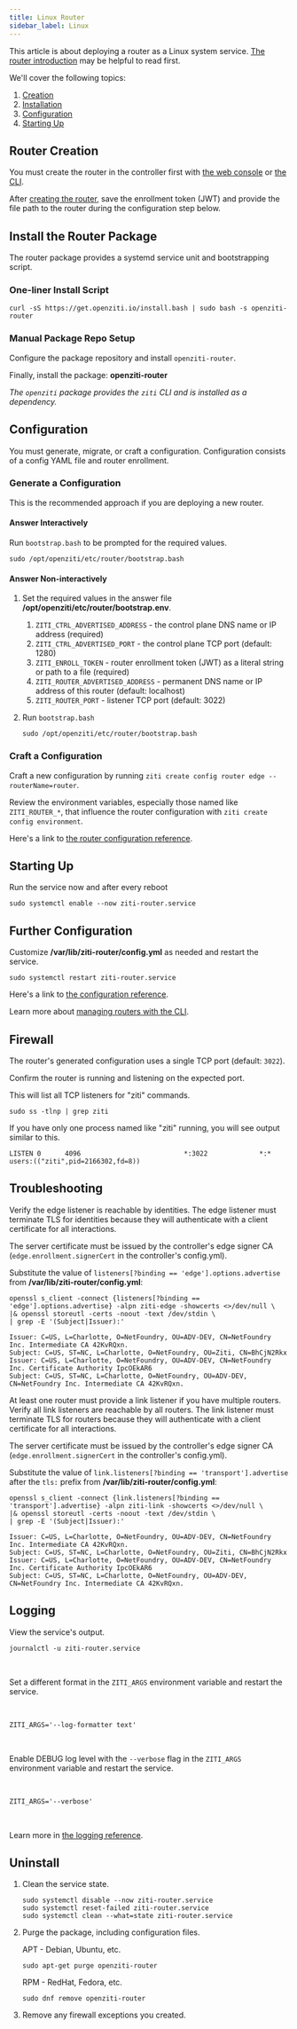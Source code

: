 ```yaml
---
title: Linux Router
sidebar_label: Linux
---
```



This article is about deploying a router as a Linux system service. [The router introduction](/learn/introduction/03-components.mdx#router) may be helpful to read first.

We'll cover the following topics:

1. [Creation](#router-creation)
1. [Installation](#install-the-router-package)
1. [Configuration](#configuration)
1. [Starting Up](#starting-up)

## Router Creation

You must create the router in the controller first with [the web console](/deployments/60-console/20-linux.mdx) or [the CLI](/deployments/40-router/75-cli-mgmt.mdx).

After [creating the router](/deployments/40-router/75-cli-mgmt.mdx#create-a-router), save the enrollment token (JWT) and provide the file path to the router during the configuration step below.

## Install the Router Package

The router package provides a systemd service unit and bootstrapping script.

### One-liner Install Script

```text
curl -sS https://get.openziti.io/install.bash | sudo bash -s openziti-router
```

### Manual Package Repo Setup

Configure the package repository and install `openziti-router`.

<LinuxPackageRepo />

Finally, install the package: **openziti-router**

*The `openziti` package provides the `ziti` CLI and is installed as a dependency.*

## Configuration

You must generate, migrate, or craft a configuration. Configuration consists of a config YAML file and router enrollment.

### Generate a Configuration

This is the recommended approach if you are deploying a new router.

#### Answer Interactively

Run `bootstrap.bash` to be prompted for the required values.

```text
sudo /opt/openziti/etc/router/bootstrap.bash
```

#### Answer Non-interactively

1. Set the required values in the answer file **/opt/openziti/etc/router/bootstrap.env**.
    1. `ZITI_CTRL_ADVERTISED_ADDRESS` - the control plane DNS name or IP address (required)
    1. `ZITI_CTRL_ADVERTISED_PORT` - the control plane TCP port (default: 1280)
    1. `ZITI_ENROLL_TOKEN` - router enrollment token (JWT) as a literal string or path to a file (required)
    1. `ZITI_ROUTER_ADVERTISED_ADDRESS` - permanent DNS name or IP address of this router (default: localhost)
    1. `ZITI_ROUTER_PORT` - listener TCP port (default: 3022)
1. Run `bootstrap.bash` 
    
    ```text
    sudo /opt/openziti/etc/router/bootstrap.bash
    ```

### Craft a Configuration

Craft a new configuration by running `ziti create config router edge --routerName=router`.

Review the environment variables, especially those named like `ZITI_ROUTER_*`, that influence the router configuration with `ziti create config environment`.

Here's a link to [the router configuration reference](/reference/30-configuration/router.md).

## Starting Up

Run the service now and after every reboot

```text
sudo systemctl enable --now ziti-router.service
```

## Further Configuration

Customize **/var/lib/ziti-router/config.yml** as needed and restart the service.

```text
sudo systemctl restart ziti-router.service
```
Here's a link to [the configuration reference](/reference/30-configuration/router.md).

Learn more about [managing routers with the CLI](/deployments/40-router/75-cli-mgmt.mdx).

## Firewall

The router's generated configuration uses a single TCP port (default: `3022`).

Confirm the router is running and listening on the expected port.

This will list all TCP listeners for "ziti" commands.

```text
sudo ss -tlnp | grep ziti
```

If you have only one process named like "ziti" running, you will see output similar to this.

```buttonless title="Output"
LISTEN 0      4096                          *:3022             *:*    users:(("ziti",pid=2166302,fd=8))
```

## Troubleshooting

Verify the edge listener is reachable by identities. The edge listener must terminate TLS for identities because they will authenticate with a client certificate for all interactions.

The server certificate must be issued by the controller's edge signer CA (`edge.enrollment.signerCert` in the controller's config.yml).

Substitute the value of `listeners[?binding == 'edge'].options.advertise` from **/var/lib/ziti-router/config.yml**:

```text
openssl s_client -connect {listeners[?binding == 'edge'].options.advertise} -alpn ziti-edge -showcerts <>/dev/null \
|& openssl storeutl -certs -noout -text /dev/stdin \
| grep -E '(Subject|Issuer):'
```

```buttonless title="Output"
Issuer: C=US, L=Charlotte, O=NetFoundry, OU=ADV-DEV, CN=NetFoundry Inc. Intermediate CA 42KvRQxn.
Subject: C=US, ST=NC, L=Charlotte, O=NetFoundry, OU=Ziti, CN=BhCjN2Rkx
Issuer: C=US, L=Charlotte, O=NetFoundry, OU=ADV-DEV, CN=NetFoundry Inc. Certificate Authority IpcOEkAR6
Subject: C=US, ST=NC, L=Charlotte, O=NetFoundry, OU=ADV-DEV, CN=NetFoundry Inc. Intermediate CA 42KvRQxn.
```

At least one router must provide a link listener if you have multiple routers. Verify all link listeners are reachable by all routers. The link listener must terminate TLS for routers because they will authenticate with a client certificate for all interactions.

The server certificate must be issued by the controller's edge signer CA (`edge.enrollment.signerCert` in the controller's config.yml).

Substitute the value of `link.listeners[?binding == 'transport'].advertise` after the `tls:` prefix from **/var/lib/ziti-router/config.yml**:

```text
openssl s_client -connect {link.listeners[?binding == 'transport'].advertise} -alpn ziti-link -showcerts <>/dev/null \
|& openssl storeutl -certs -noout -text /dev/stdin \
| grep -E '(Subject|Issuer):'
```

```buttonless title="Output"
Issuer: C=US, L=Charlotte, O=NetFoundry, OU=ADV-DEV, CN=NetFoundry Inc. Intermediate CA 42KvRQxn.
Subject: C=US, ST=NC, L=Charlotte, O=NetFoundry, OU=Ziti, CN=BhCjN2Rkx
Issuer: C=US, L=Charlotte, O=NetFoundry, OU=ADV-DEV, CN=NetFoundry Inc. Certificate Authority IpcOEkAR6
Subject: C=US, ST=NC, L=Charlotte, O=NetFoundry, OU=ADV-DEV, CN=NetFoundry Inc. Intermediate CA 42KvRQxn.
```

## Logging

View the service's output.

```text
journalctl -u ziti-router.service
```

<br />

<Tabs>

<TabItem value="goformats" label="Log Formats">

Set a different format in the `ZITI_ARGS` environment variable and restart the service.

<br />

```text title=/opt/openziti/etc/router/service.env
ZITI_ARGS='--log-formatter text'
```

<br />

</TabItem>
<TabItem value="golevels" label="Log Levels">

Enable DEBUG log level with the `--verbose` flag in the `ZITI_ARGS` environment variable and restart the service.

<br />

```text title=/opt/openziti/etc/router/service.env
ZITI_ARGS='--verbose'
```

</TabItem>
</Tabs>

<br />

Learn more in [the logging reference](/reference/40-logging.mdx).

## Uninstall

1. Clean the service state.

    ```text
    sudo systemctl disable --now ziti-router.service
    sudo systemctl reset-failed ziti-router.service
    sudo systemctl clean --what=state ziti-router.service
    ```

1. Purge the package, including configuration files.

    APT - Debian, Ubuntu, etc.

    ```text
    sudo apt-get purge openziti-router
    ```

    RPM - RedHat, Fedora, etc.

    ```text
    sudo dnf remove openziti-router
    ```

1. Remove any firewall exceptions you created.
